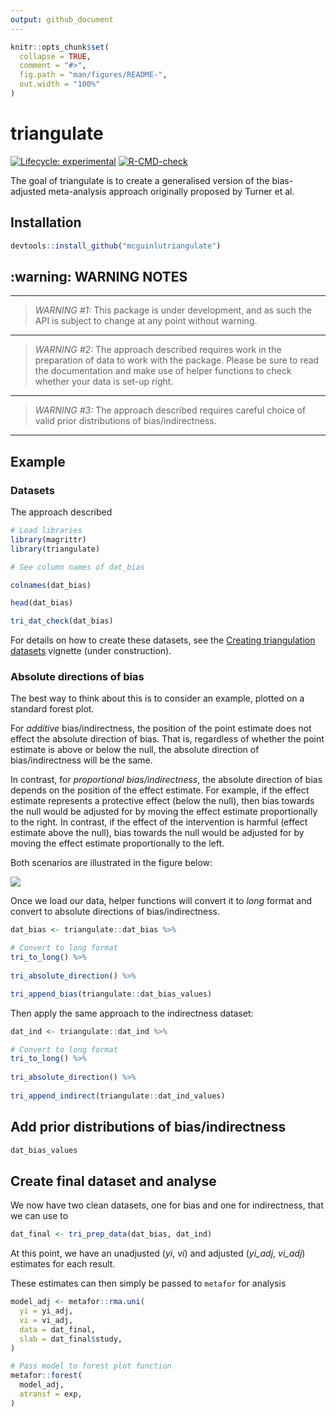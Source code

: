 ```yaml
---
output: github_document
---
```


<!-- README.md is generated from README.Rmd. Please edit that file -->

```r
knitr::opts_chunk$set(
  collapse = TRUE,
  comment = "#>",
  fig.path = "man/figures/README-",
  out.width = "100%"
)
```

# triangulate

<!-- badges: start -->
[![Lifecycle: experimental](https://img.shields.io/badge/lifecycle-experimental-orange.svg)](https://lifecycle.r-lib.org/articles/stages.html#experimental)
[![R-CMD-check](https://github.com/mcguinlu/triangulate/workflows/R-CMD-check/badge.svg)](https://github.com/mcguinlu/triangulate/actions)
<!-- badges: end -->

The goal of triangulate is to create a generalised version of the bias-adjusted meta-analysis approach originally proposed by Turner et al. 


## Installation

``` r
devtools::install_github("mcguinlutriangulate")
```

## :warning: WARNING NOTES

<hr>

> *WARNING #1:* This package is under development, and as such the API is subject to change at any point without warning.

<hr>

> *WARNING #2:* The approach described requires work in the preparation of data to work with the package. Please be sure to read the documentation and make use of helper functions to check whether your data is set-up right.

<hr>

> *WARNING #3:* The approach described requires careful choice of valid prior distributions of bias/indirectness.

<hr>


## Example

### Datasets

The approach described

```r
# Load libraries
library(magrittr)
library(triangulate)

# See column names of dat_bias

colnames(dat_bias)

head(dat_bias)

tri_dat_check(dat_bias)
```

For details on how to create these datasets, see the [Creating triangulation datasets]( https://mcguinlu.github.io/triangulate/articles/Creating-triangulation-datasets.html) vignette (under construction).

### Absolute directions of bias

The best way to think about this is to consider an example, plotted on a standard forest plot. 

For _additive_ bias/indirectness, the position of the point estimate does not effect the absolute direction of bias. That is, regardless of whether the point estimate is above or below the null, the absolute direction of bias/indirectness will be the same.

In contrast, for _proportional bias/indirectness_, the absolute direction of bias depends on the position of the effect estimate. For example, if the effect estimate represents a protective effect (below the null), then bias towards the null would be adjusted for by moving the effect estimate proportionally to the right. In contrast, if the effect of the intervention is harmful (effect estimate above the null), bias towards the null would be adjusted for by moving the effect estimate proportionally to the left.

Both scenarios are illustrated in the figure below:

![](man/figures/exampleDirection.png)

Once we load our data, helper functions will convert it to _long_ format and convert to absolute directions of bias/indirectness.

```r

dat_bias <- triangulate::dat_bias %>%

# Convert to long format
tri_to_long() %>%
  
tri_absolute_direction() %>%

tri_append_bias(triangulate::dat_bias_values)

```

Then apply the same approach to the indirectness dataset:

```r
dat_ind <- triangulate::dat_ind %>%

# Convert to long format
tri_to_long() %>%
  
tri_absolute_direction() %>%
  
tri_append_indirect(triangulate::dat_ind_values)
```


## Add prior distributions of bias/indirectness

```r
dat_bias_values
```


## Create final dataset and analyse

We now have two clean datasets, one for bias and one for indirectness, that we can use to 

``` r
dat_final <- tri_prep_data(dat_bias, dat_ind)
```

At this point, we have an unadjusted (_yi_, _vi_) and adjusted (_yi_adj_, _vi_adj_) estimates for each result.

These estimates can then simply be passed to `metafor` for analysis

``` r

model_adj <- metafor::rma.uni(
  yi = yi_adj,
  vi = vi_adj,
  data = dat_final,
  slab = dat_final$study,
)

# Pass model to forest plot function
metafor::forest(
  model_adj,
  atransf = exp,
)

```
